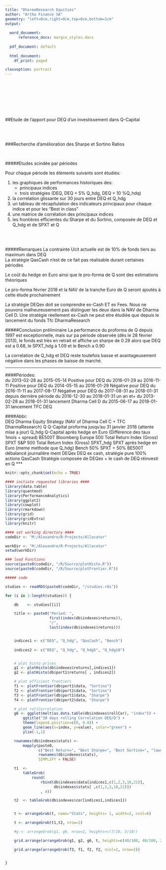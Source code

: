 ```yaml
---
title: "DharmaResearch Equities"
author: "Artha Finance SA"
geometry: "left=0cm,right=0cm,top=0cm,bottom=1cm"
output:
  
  word_document:
      reference_docx: margin_styles.docx
      
  pdf_document: default
  
  html_document:
    df_print: paged

classoption: portrait
---
```


<BR>
<BR>
<BR>
<BR>
<BR>
<BR>


##Etude de l’apport pour DEQ d’un investissement dans Q-Capital


<BR>
<BR>


###Recherche d’amélioration des Sharpe et Sortino Ratios


<BR>


#####Etudes scindée par périodes

Pour chaque période les éléments suivants sont étudiés:

1. les graphiques de performances historiques des:
    + principaux indices
    + trois stratégies (DEQ, DEQ + 5% Q_hdg, DEQ + 10 %Q_hdq)  
2. la correlation glissante sur 30 jours entre DEQ et Q_hdg   
2. un tableau de récapitulation des indicateurs principaux pour chaque indice et pour les "Best in class"  
3. une matrice de corrélation des principaux indices  
4. les frontières efficientes du Sharpe et du Sortino, composée de DEQ et Q_hdg et de SPXT et Q  


<BR>
<BR>

#####Remarques
La contrainte Ucit actuelle est de 10% de fonds tiers au maximum dans DEQ  
La stratégie QasCash n'est de ce fait pas réalisable durant certaines périodes

Le coût du hedge en Euro ainsi que le pro-forma de Q sont des estimations théoriques

Le pro-forma février 2018 et la NAV de la tranche Euro de Q seront ajoutés à cette étude prochainement

La stratégie DEQex doit se comprendre ex-Cash ET ex Fees. Nous ne pouvons malheureusement pas distinguer les deux dans la NAV de Dharma Cell D. Une stratégie réellement ex-Cash ne peut etre étudiée que depuis le lancement du fonds Tfc DharmaResearch








#####Conclusion préliminaire
La performance du proforma de Q depuis 1997 est exceptionnelle, mais sur pa période observée (dès le 28 février 2013), 
le fonds est très en retrait et affiche un sharpe de 0.29 alors que DEQ est a 0.68, le SPXT_hdg à 1.09 et le Bench a 0.90

La correlation de Q_hdg et DEQ reste toutefois basse et avantageusement négative dans les phases de baisse de marché.


***
####Périodes:	
    du 2013-02-28 au 2015-05-14 	Positive pour DEQ
    du 2016-01-29 au 2016-11-11		Positive pour DEQ
    du 2014-05-15 au 2016-01-29		Négative pour DEQ
	du 2016-11-11 au 2017-08-17		Négative pour DEQ
    du 2017-08-31 au 2018-01-31		depuis dernière période
	du 2016-12-30 au 2018-01-31		un an et+
	du 2013-02-28 au 2018-01-31		lancement Dharma Cell D
	du 2015-06-17 au 2018-01-31		lancement TFC DEQ
	
####Abbr:	
    DEQ	      Dharma Equity Strategy (NAV of Dharma Cell C + TFC DharmaResearch)
    Q	      Q-Capital proforma jusqu’au 31 janvier 2018 (attente mise a jour)
    Q_hdg	  Q-Capital après hedge en Euro (Différence des taux 1mois + spread)
    BE500T	  Bloomberg Europe 500 Total Return Index (Gross)
    SPXT	  S&P 500  Total Return Index (Gross)
    SPXT_hdg  SPXT après hedge en Euro (meme methode que Q_hdg)
    Bench	  50% SPXT + 50% BE500T débalancé journalière ment
    DEQex	  DEQ ex cash, stratégie pure 100% actions
    QasCash	  Stratégie composée de DEQex + le cash de DEQ réinvesti en Q
***  
  




```r
knitr::opts_chunk$set(echo = TRUE)

#### initiate requested libraries ####
library(data.table)
library(quantmod)
library(PerformanceAnalytics)
library(ggplot2)
library(cowplot)
library(rmarkdown)
library(grid)
library(gridExtra)
library(knitr)

#### set working directory ####
codeDir <- "M:/Alexandre/R-Projects/Allocator"

workDir <- "M:/Alexandre/R-Projects/Allocator"
setwd(workDir)

### load Functions
source(paste0(codeDir, "/R/Source/plotHisto.R"))
source(paste0(codeDir, "/R/Source/plotFrontier.R"))


```


```r
##### code

studies <- readRDS(paste0(codeDir, "/studies.rds"))

for (i in 1:length(studies)) {

    db    <- studies[[i]]

    title <- paste0("Period: ",
                    first(index(db$indexes$returns)),
                    "/",
                    last(index(db$indexes$returns)))


    indices1 <- c("DEQ", "Q_hdg", "QasCash", "Bench")
    
    indices2 <- c("DEQ", "Q_hdg", "Q_hdg5", "Q_hdg10")


    # plot histo prices
    g1 <- plotHisto(db$indexes$returns[,indices1])
    g2 <- plotHisto(db$port1$returns[ , indices2])

    # plot efficient frontiers
    f1 <- plotFrontier(db$port1$data, "Sortino")
    f2 <- plotFrontier(db$port2$data, "Sortino")
    f3 <- plotFrontier(db$port1$data, "Sharpe")
    f4 <- plotFrontier(db$port2$data, "Sharpe")

    # plot rollCorrelation
    g6 <- ggplot(melt(as.data.table(db$indexes$rollCor), "index")) +
        ggtitle("30 days rolling Correlation DEQ/Q") +
        theme(legend.position=c(0, 0.8)) +
        geom_line(aes(x=index, y=value), color="green") +
        ylim(-1,1)

    rownames(db$indexes$stats) <-
        mapply(paste0,
               c("Best Return=", "Best Sharpe=", "Best Sortino=", "lowest Sharpe Vol="),
               rownames(db$indexes$stats),
               SIMPLIFY = FALSE)

    t1  <-
        tableGrob(
            round(
                rbind(db$indexes$data[indices1,c(1,2,3,18,21)],
                      db$indexes$stats[ ,c(1,2,3,18,21)])
                , 4))

    t2  <- tableGrob(db$indexes$cor[indices1,indices1])


    t <- arrangeGrob(t, name="Stats", heights= 1, width=2, ncol=6)

    t <- arrangeGrob(t1,t2, nrow=2)

    #g <- arrangeGrob(g1, g6, nrow=2, heights=c(7/10, 3/10))

    grid.arrange(arrangeGrob(g1, g2, g6, t, heights=c(40/100, 40/100, 20/100, 40/100 )))

    grid.arrange(arrangeGrob(f3, f1, f2, f2, ncol=2, nrow=2))


}

```




